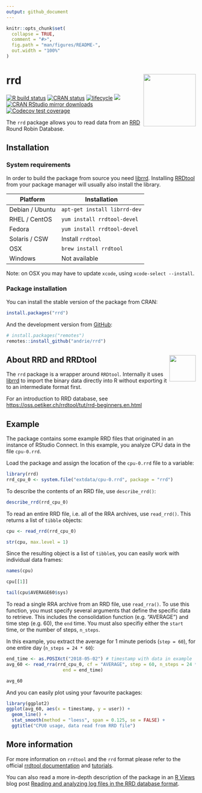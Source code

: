 ```yaml
---
output: github_document
---
```


<!-- README.md is generated from README.Rmd. Please edit that file -->

```r
knitr::opts_chunk$set(
  collapse = TRUE,
  comment = "#>",
  fig.path = "man/figures/README-",
  out.width = "100%"
)
```

# rrd <img src="man/figures/logo.svg" align="right" height="139" width="139"/>

<!-- badges: start -->

[![R build status](https://github.com/andrie/rrd/workflows/R-CMD-check/badge.svg)](https://github.com/andrie/rrd/actions) [![CRAN status](https://www.r-pkg.org/badges/version/rrd)](https://cran.r-project.org/package=rrd) [![lifecycle](https://img.shields.io/badge/lifecycle-maturing-blue.svg)](https://lifecycle.r-lib.org/articles/stages.html) [![](http://www.r-pkg.org/badges/version/rrd)](https://www.r-pkg.org:443/pkg/rrd) [![CRAN RStudio mirror downloads](http://cranlogs.r-pkg.org/badges/rrd)](https://www.r-pkg.org:443/pkg/rrd) [![Codecov test coverage](https://codecov.io/gh/andrie/rrd/branch/main/graph/badge.svg)](https://app.codecov.io/gh/andrie/rrd?branch=main)

<!-- badges: end -->

The `rrd` package allows you to read data from an [RRD](https://oss.oetiker.ch/rrdtool/) Round Robin Database.

## Installation

### System requirements

In order to build the package from source you need [librrd](https://oss.oetiker.ch/rrdtool/doc/librrd.en.html). Installing [RRDtool](https://oss.oetiker.ch/rrdtool/) from your package manager will usually also install the library.

| Platform        | Installation                 |
|-----------------|------------------------------|
| Debian / Ubuntu | `apt-get install librrd-dev` |
| RHEL / CentOS   | `yum install rrdtool-devel`  |
| Fedora          | `yum install rrdtool-devel`  |
| Solaris / CSW   | Install `rrdtool`            |
| OSX             | `brew install rrdtool`       |
| Windows         | Not available                |

Note: on OSX you may have to update `xcode`, using `xcode-select --install`.

### Package installation

You can install the stable version of the package from CRAN:

``` r
install.packages("rrd")
```

And the development version from [GitHub](https://github.com/):

``` r
# install.packages("remotes")
remotes::install_github("andrie/rrd")
```

## About RRD and RRDtool <img src="man/figures/rrdtool-logo.png" align="right" height="70"/>

The `rrd` package is a wrapper around `RRDtool`. Internally it uses [librrd](https://oss.oetiker.ch/rrdtool/doc/librrd.en.html) to import the binary data directly into R without exporting it to an intermediate format first.

For an introduction to RRD database, see <https://oss.oetiker.ch/rrdtool/tut/rrd-beginners.en.html>

## Example

The package contains some example RRD files that originated in an instance of RStudio Connect. In this example, you analyze CPU data in the file `cpu-0.rrd`.

Load the package and assign the location of the `cpu-0.rrd` file to a variable:

```r
library(rrd)
rrd_cpu_0 <- system.file("extdata/cpu-0.rrd", package = "rrd")
```

To describe the contents of an RRD file, use `describe_rrd()`:

```r
describe_rrd(rrd_cpu_0)
```

To read an entire RRD file, i.e. all of the RRA archives, use `read_rrd()`. This returns a list of `tibble` objects:

```r
cpu <- read_rrd(rrd_cpu_0)

str(cpu, max.level = 1)
```

Since the resulting object is a list of `tibble`s, you can easily work with individual data frames:

```r
names(cpu)

cpu[[1]]

tail(cpu$AVERAGE60$sys)
```

To read a single RRA archive from an RRD file, use `read_rra()`. To use this function, you must specify several arguments that define the specific data to retrieve. This includes the consolidation function (e.g. "AVERAGE") and time step (e.g. 60), the `end` time. You must also specifiy either the `start` time, or the number of steps, `n_steps`.

In this example, you extract the average for 1 minute periods (`step = 60`), for one entire day (`n_steps = 24 * 60`):

```r
end_time <- as.POSIXct("2018-05-02") # timestamp with data in example
avg_60 <- read_rra(rrd_cpu_0, cf = "AVERAGE", step = 60, n_steps = 24 * 60,
                     end = end_time)

avg_60
```

And you can easily plot using your favourite packages:

```r
library(ggplot2)
ggplot(avg_60, aes(x = timestamp, y = user)) + 
  geom_line() +
  stat_smooth(method = "loess", span = 0.125, se = FALSE) +
  ggtitle("CPU0 usage, data read from RRD file")
```

## More information

For more information on `rrdtool` and the `rrd` format please refer to the official [rrdtool documentation](https://oss.oetiker.ch/rrdtool/doc/index.en.html) and [tutorials](https://oss.oetiker.ch/rrdtool/tut/index.en.html).

You can also read a more in-depth description of the package in an [R Views](https://rviews.rstudio.com/) blog post [Reading and analyzing log files in the RRD database format](https://rviews.rstudio.com/2018/06/20/reading-rrd-files/).
